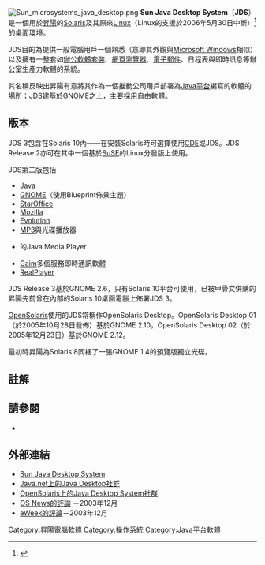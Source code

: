 {{noteTA
|G1=IT
}}
{{Infobox software
| name                   = Java Desktop System
| logo                   =
| screenshot             = [[File:Solaris10-x86-240507.png|250px]]
| caption                = 运行JDS Release 3的[[Solaris|Solaris]] 10
| developer              = [[Oracle_Corporation|Oracle Corporation]]
| latest release version = 3
| latest release date    =
| operating system       = [[Solaris|Solaris]]
| genre                  = [[桌面环境|桌面环境]]
| language               = 多种语言（多于35种）
| license                = [[LGPL|LGPL]]、[[GPL|GPL]]
| website                =
}}
[[File:Sun_microsystems_java_desktop.png|thumb]]
'''Sun Java Desktop System'''（'''JDS'''）是一個用於[[昇陽|昇陽]]的[[Solaris|Solaris]]及其原來[[Linux|Linux]]（Linux的支援於2006年5月30日中斷）<ref>{{cite web | url=http://www.sun.com/software/javadesktopsystem/eol.xml | title=Java Desktop System, Release 2 for Linux OS – EOL | publisher=sun.com | author=昇陽 | accessdate=2007年2月28日 | archive-date=2012年2月14日 | archive-url=https://www.webcitation.org/65R5mOLnP?url=http://www.oracle.com/us/sun/index.htm | dead-url=no }}</ref> 的[[桌面環境|桌面環境]]。

JDS目的為提供一般電腦用戶一個熟悉（意即其外觀與[[Microsoft_Windows|Microsoft Windows]]相似）以及擁有一整套如[[辦公軟體套裝|辦公軟體套裝]]、[[網頁瀏覽器|網頁瀏覽器]]、[[電子郵件|電子郵件]]、日程表與即時訊息等辦公室生產力軟體的系統。

其名稱反映出昇陽有意將其作為一個推動公司用戶部署為[[Java平台|Java平台]]編寫的軟體的場所；JDS建基於[[GNOME|GNOME]]之上，主要採用[[自由軟體|自由軟體]]。

== 版本 ==
JDS 3包含在Solaris 10內——在安裝Solaris時可選擇使用[[Common_Desktop_Environment|CDE]]或JDS。JDS Release 2亦可在其中一個基於[[SuSE|SuSE]]的Linux分發版上使用。

JDS第二版包括
* [[Java平台|Java]]
* [[GNOME|GNOME]]（使用Blueprint佈景主題）
* [[StarOffice|StarOffice]]
* [[Mozilla|Mozilla]]
* [[Novell_Evolution|Evolution]]
* [[MP3|MP3]]與光碟播放器
* {{le|Java Media Framework|Java Media Framework}}的Java Media Player
* [[Gaim|Gaim]]多個服務即時通訊軟體
* [[RealPlayer|RealPlayer]]

JDS Release 3基於GNOME 2.6，只有Solaris 10平台可使用，已被甲骨文併購的昇陽先前曾在內部的Solaris 10桌面電腦上佈署JDS 3。

[[OpenSolaris|OpenSolaris]]使用的JDS常稱作OpenSolaris Desktop。OpenSolaris Desktop 01（於2005年10月28日發佈）基於GNOME 2.10，OpenSolaris Desktop 02（於2005年12月23日）基於GNOME 2.12。

最初時昇陽為Solaris 8同梱了一張GNOME 1.4的預覽版獨立光碟。

== 註解 ==
{{reflist}}

== 請參閱 ==
* {{le|Project Looking Glass|Project Looking Glass}}

== 外部連結 ==
* [https://web.archive.org/web/20041215060534/http://wwws.sun.com/software/javadesktopsystem/ Sun Java Desktop System]
* [https://web.archive.org/web/20070425210441/http://www.javadesktop.org/ Java.net上的Java Desktop社群]
* [https://archive.is/20121209032612/http://www.opensolaris.org/os/community/desktop/communities/jds/ OpenSolaris上的Java Desktop System社群]
* [http://www.osnews.com/story.php?news_id=5286 OS News的評論] {{Wayback|url=http://www.osnews.com/story.php?news_id=5286 |date=20070218020052 }}－2003年12月
* [http://www.eweek.com/article2/0,1759,1396988,00.asp eWeek的評論]{{Dead link}}－2003年12月

{{Sun Microsystems}}

[[Category:昇陽電腦軟體|Category:昇陽電腦軟體]]
[[Category:操作系統|Category:操作系統]]
[[Category:Java平台軟體|Category:Java平台軟體]]